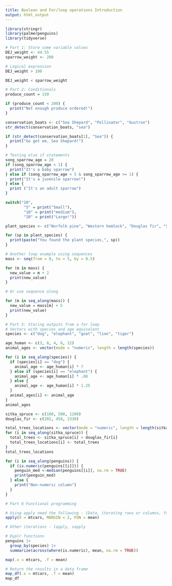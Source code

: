 ```yaml
---
title: Boolean and For/loop operations Introduction
output: html_output
---
```


``` r
library(stringr)
library(palmerpenguins)
library(tidyverse)

# Part 1: Store some variable values
DEJ_weight <- 44.55
sparrow_weight <- 200

# Logical expression
DEJ_weight > 100

DEJ_weight < sparrow_weight

# Part 2: Conditionals
produce_count = 150

if (produce_count < 200) {
  print("Not enough produce ordered!")
}

conservation_boats <- c("Sea Shepard", "Pollinator", "Gustron")
str_detect(conservation_boats, "sea")

if (str_detect(conservation_boats[1], "Sea")) {
  print("Go get em, Sea Shepard!")
}

# Testing else if statements
song_sparrow_age = 20
if (song_sparrow_age < 1) {
  print("It's a baby sparrow")
} else if (song_sparrow_age < 5 & song_sparrow_age >= 1) {
  print("It's a juvenile sparrow!")
} else {
  print ("It's an adult sparrow")
}

switch("20",
        "5" = print("Small"),
        "10" = print("medium"),
        "20" = print("Large!"))

plant_species <- c("Norfolk pine", "Western hemlock", "Douglas fir", "Sitka spruce")

for (sp in plant_species) {
  print(paste("You found the plant species,", sp))
}

# Another loop example using sequences
mass <- seq(from = 0, to = 5, by = 0.5)

for (m in mass) {
  new_value = m + 2
  print(new_value)
}

# Or use sequence along

for (m in seq_along(mass)) {
  new_value = mass[m] + 5
  print(new_value)
}

# Part 5: Storing outputs from a for loop
# Vectors with species and age equivalent
species <- c("dog", "elephant", "goat", "lion", "tiger")

age_human <- c(3, 8, 4, 6, 12)
animal_ages <- vector(mode = "numeric", length = length(species))

for (i in seq_along(species)) {
  if (species[i] == "dog") {
    animal_age <- age_human[i] * 7
  } else if (species[i] == "elephant") {
    animal_age <- age_human[i] * .88
  } else {
    animal_age <- age_human[i] * 1.25
  }
  animal_ages[i] <- animal_age
}
animal_ages

sitka_spruce <- c(100, 500, 1200)
douglas_fir <- c(202, 458, 2330)

total_trees_locations <- vector(mode = "numeric", length = length(sitka_spruce))
for (i in seq_along(sitka_spruce)) {
  total_trees <- sitka_spruce[i] + douglas_fir[i]
  total_trees_locations[i] <- total_trees
}
total_trees_locations

for (i in seq_along(penguins)) {
  if (is.numeric(penguins[[i]])) {
    penguin_med <-median(penguins[[i]], na.rm = TRUE)
    print(penguin_med)
  } else {
    print("Non-numeric column")
  }
}

# Part 6 Functional programming

# Using apply need the following - (Data, iterating rows or columns, function to apply to each element)
apply(X = mtcars, MARGIN = 2, FUN = mean)

# Other iterations - lapply, sapply

# Dyplr functions
penguins |>
  group_by(species) |>
  summarize(across(where(is.numeric), mean, na.rm = TRUE))

map(.x = mtcars, .f = mean)

# Return the results in a data frame
map_df(.x = mtcars, .f = mean)
map_df
```
